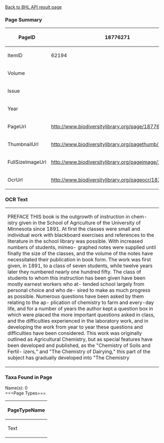 <span class="plainlinks">[http://editors.eol.localhost/LiteratureEditor/Custom/bhl_access/index.php?page_id=18776271&search_type=pagesearch Back to BHL API result page]</span>
===Page Summary===
{| class="wikitable"
|-
! scope="row"| PageID
| 18776271
|-
! scope="row"| ItemID
| 62194
|-
! scope="row"| Volume
| 
|-
! scope="row"| Issue
| 
|-
! scope="row"| Year
| 
|-
! scope="row"| PageUrl
| http://www.biodiversitylibrary.org/page/18776271
|-
! scope="row"| ThumbnailUrl
| http://www.biodiversitylibrary.org/pagethumb/18776271
|-
! scope="row"| FullSizeImageUrl
| http://www.biodiversitylibrary.org/pageimage/18776271
|-
! scope="row"| OcrUrl
| http://www.biodiversitylibrary.org/pageocr/18776271
|}
===OCR Text===
{| class="wikitable"
|PREFACE THIS book is the outgrowth of instruction in chem-  istry given in the School of Agriculture of the  University of Minnesota since 1891. At first the classes  were small and individual work with blackboard exercises  and references to the literature in the school library was  possible. With increased numbers of students, mimeo-  graphed notes were supplied until finally the size of the  classes, and the volume of the notes have necessitated  their publication in book form. The work was first  given, in 1891, to a class of seven students, while twelve  years later they numbered nearly one hundred fifty. The class of students to whom this instruction has  been given have been mostly earnest workers who at-  tended school largely from personal choice and who de-  sired to make as much progress as possible. Numerous  questions have been asked by them relating to the ap-  plication of chemistry to farm and every-day life, and for  a number of years the author kept a question box in  which were placed the more important questions asked in  class, and the difficulties experienced in the laboratory  work, and in developing the work from year to year  these questions and difficulties have been considered. This work was originally outlined as Agricultural  Chemistry, but as special features have been developed  and published, as the "Chemistry of Soils and Fertil-  izers," and "The Chemistry of Dairying," this part of  the subject has gradually developed into "The Chemistry 
|}
===Taxa Found in Page===
Name(s): 0<br />
===Page Types===
{| class="wikitable"
|-
! scope="col"|PageTypeName
|-
|Text
|}
